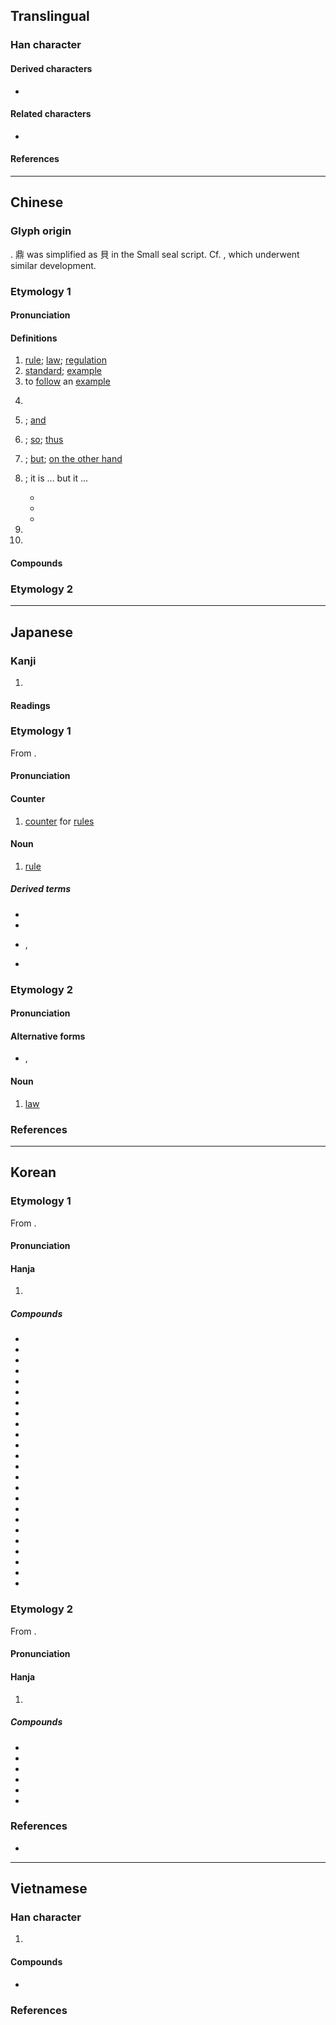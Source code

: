 {{also|则}}
{{character info}}
==Translingual==
{{stroke order|strokes=9}}

===Han character===
{{Han char|rn=18|rad=刀|as=07|sn=9|four=62800|canj=BCLN|ids=⿰貝刂}}

====Derived characters====
* {{l|mul|[[側]], [[𠗧]], [[𠷌]], [[𡍫]], [[𡺢]], [[惻]], [[𢯩]], [[測]], [[𣉇]], [[𣖡]], [[𥠉]], [[𧍡]], [[鍘]], [[鰂]], [[䶡]], [[厠]], [[崱]], [[廁]], [[萴]], [[䈟]], [[𢝔]]}}

====Related characters====
* {{l|mul|则}} {{q|[[Simplified Chinese]]}}

====References====
{{Han ref|kx=0139.310|dkj=01994|dj=0317.080|hdz=10340.060|uh=5247}}

----

==Chinese==
{{zh-forms|s=则|alt=𠞋,𠟔,𠟻,𠟭}}

===Glyph origin===
{{Han etym}}
{{Han compound|alt2=刂|鼎|刀|ls=ic|t1=[[ding]], a bronze cauldron for cooking or sacrificial rituals|t2=knife}}. 鼎 was simplified as 貝 in the Small seal script. Cf. {{och-l|貞|gloss=to divine; righteous; firm}}, which underwent similar development.

===Etymology 1===

====Pronunciation====
{{zh-pron
|m=zé
|ma=Zh-zé.ogg
|m-s=ze2
|c=zak1
|c-t=dak2
|g=zet6
|h=pfs=chet;gd=zêd5
|j=zah4/zeh4
|j_note=zah4 - vernacular; zeh4 - literary
|mb=că̤
|md=cáik
|mn=xm,zz,tw:chek/qz:chak
|mn-t=zêg4
|w=4tseq
|x=ze6
|mc=y
|oc=y
|cat=n,v,cls,conj,adv,part
}}

====Definitions====
{{zh-hanzi}}

# [[rule]]; [[law]]; [[regulation]]
# [[standard]]; [[example]]
# to [[follow]] an [[example]]
# {{zh-classifier|[[news]], [[writing]]s, [[story|stories]], or [[narrative]]s|t=[[item]]}}
#: {{zh-x|一 則 寓言|a fable}}
# {{non-gloss definition|conjunction used to indicate [[sequence]] of events}}; [[and]]
# {{non-gloss definition|conjunction used to indicate [[cause]] and [[effect]]}}; [[so]]; [[thus]]
# {{non-gloss definition|conjunction used to indicate [[contrast]]}}; [[but]]; [[on the other hand]]
# {{non-gloss definition|conjunction used between two [[identical]] or near-identical words to indicate [[concession]]}}; it is ... but it ...
#* {{zh-x|美 則 美 矣，抑 臣 亦 有 懼 也。|Beautiful '''as''' it may be, there is still something that I fear.|ref=Guoyu}}
#* {{zh-x|治 則 治 矣，非 書 意 也。|Well-governed '''as''' it was, it had never been the letter's intended effect.|ref=Hanfeizi}}
#* {{zh-x|馬 則 吾 馬，齒 亦 老 矣。|'''Although''' the horses are indeed the same horses of mine, some ageing still shows on the teeth.|ref=Shiji}}
# {{non-gloss definition|particle used as the [[copula]]}}
# {{non-gloss definition|particle used after [[numeral]]s to list [[reason]]s}}

====Compounds====
{{zh-der|不規則|以身作則|互惠原則|可則|否則|器滿則傾|則波|不見則聲|公則|常則|一則|上則|則索|不則聲|便則道|大原則|則例|不平則鳴|單則|則是|恰則|則個|四則|多則|則麼|亂極則平|則天|交通規則|二則|不則|定則|安培定則|則不|守則|原則|何則|則度|四則運算|且則|單則是|事緩則圓|則聲|則甚|則故|分則|大杖則走|不敢則聲|敢則是|然則|楷則|日中則移|樂極則悲|是則|敢則|理則學|淺嘗則止|施行細則|憲則|科則|有典有則|窮極則變|窮則思變|物至則反|稅則|法則|指數法則|演算法則|月盈則虧|盈則必虧|日中則昃|理則|率由舊則|物盛則衰|物極則衰|無欲則剛|月滿則虧|月盈則食|木強則折|正則|準則|更則道|或則|易則|早則|日喀則|辦事細則|總則|細則|罰則|要則|變則|能免則免|通則|麗則|聞過則喜|陰勝則寒|章則|非愚則誣|青年守則|議事規則|附則|鐵則|簡則|規則|關稅稅則|遊戲規則|誠信原則|纔則|軌則|雖則|薩勒吾則克|乃則爾巴格|改則}}

===Etymology 2===
{{zh-see|才|v|{{qualifier|Min Nan}}}}

{{zh-cat|Elementary}}

----

==Japanese==

===Kanji===
{{ja-kanji|grade=5|rs=刀07}}

# {{rfdef|ja|sort=刀07}}

====Readings====
{{ja-readings
|goon=そく
|kanon=そく
|kun=のり-, のっと-る, すなわ-ち
}}

===Etymology 1===
{{ja-kanjitab|そく|yomi=o}}
From {{der|ja|ltc|sort=そく|-}} {{ltc-l|則|rule}}.

====Pronunciation====
{{ja-pron|yomi=o|そく|acc=1|acc_ref=DJR}}

====Counter====
{{ja-pos|counter|そく}}

# [[counter]] for [[rule]]s

====Noun====
{{ja-noun|そく}}

# [[rule]]

=====Derived terms=====
{{der-top3}}
* {{ja-r|獄%則|ごく%そく|[[prison]] [[rule]]s}}
* {{ja-r|鉄%則|てっ%そく|[[ironclad]] [[regulation]]}}
* {{ja-r|反%則|はん%そく}}, {{ja-r|犯%則|はん%そく|[[violation]] of the [[rule]]s}}
* {{ja-r|変%則|へん%そく|[[irregularity]]; [[anomaly]]}}
{{der-bottom}}

===Etymology 2===
{{ja-kanjitab|のり|yomi=k}}

====Pronunciation====
{{ja-pron|yomi=k|のり|acc=2|acc_ref=DJR,NHK}}

====Alternative forms====
* {{ja-l|法}}, {{ja-l|矩}}

====Noun====
{{ja-noun|のり}}

# [[law]]

===References===
<references/>

----

==Korean==

===Etymology 1===
From {{der|ko|ltc|sort=칙|-}}.
{{hanja-ety
|m2={{okm-l|즉|cuk}}
|m2h={{okm-l|법즉|pepcuk}}
}}

====Pronunciation====
{{ko-hanja-pron|칙}}

====Hanja====
{{ko-hanja-search}}
{{ko-hanja|법칙(法則)|칙}}

# {{hanja form of|칙|[[rule]]; [[law]]; [[regulation]]|affix}}

=====Compounds=====
{{der-top3|Compounds}}
* {{ko-l|각칙|各則}}
* {{ko-l|교칙|校則}}
* {{ko-l|교칙|敎則}}
* {{ko-l|규ᄎퟄᆨ|規則}}
* {{ko-l|내칙|內則}}
* {{ko-l|대칙|大則}}
* {{ko-l|반칙|反則}}
* {{ko-l|벌칙|罰則}}
* {{ko-l|변칙|變則}}
* {{ko-l|본칙|本則}}
* {{ko-l|부칙|附則}}
* {{ko-l|사칙|四則}}
* {{ko-l|사칙|舍則}}
* {{ko-l|사칙|社則}}
* {{ko-l|수칙|守則}}
* {{ko-l|원칙|原則}}
* {{ko-l|정칙|定則}}
* {{ko-l|정칙|正則}}
* {{ko-l|준칙|準則}}
* {{ko-l|천칙|天則}}
* {{ko-l|철칙|鐵則}}
* {{ko-l|총칙|總則}}
* {{ko-l|학칙|學則}}
* {{ko-l|헌칙|憲則}}
{{der-bottom}}

===Etymology 2===
From {{der|ko|ltc|sort=즉|-}}.
{{hanja-ety
|dk={{okm-l|즉〮|cúk|link=no}}
}}

====Pronunciation====
{{ko-hanja-pron|즉}}

====Hanja====
{{ko-hanja|곧|즉}}

# {{lb|ko|literary Chinese}} {{hanja form of|즉|{{n-g|particle in literary Chinese texts}}}}

=====Compounds=====
{{der-top3|Compounds}}
* {{ko-l|과즉|過則}}
* {{ko-l|물구즉신|物久則神}}
* {{ko-l|사즉동혈|死則同穴}}
* {{ko-l|수즉다욕|壽則多辱}}
* {{ko-l|언즉시야|言則是也}}
* {{ko-l|연즉|然則}}
{{der-bottom}}

===References===
* {{R:hanjadoc|789}}

----

==Vietnamese==

===Han character===
{{vi-readings|rs=刀07
|hanviet=tắc-tdcndg;tdcntd;gdhn;bonet;genibrel, trắc-tdcndg
|phienthiet=
|nom=tắc-tdcndg;tdcntd;gdhn;bonet;taberd, tấc-tdcndg;tdcntd, trắc-tdcndg
}}

# {{han tu form of|tắc|[[law]]; [[regulation]]}}

====Compounds====
{{der-top3|Compounds}}
* {{vi-l|法則|phép tắc}}
{{der-bottom}}

===References===
<references/>